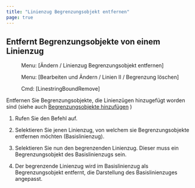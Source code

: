 ```yaml
---
title: "Linienzug Begrenzungsobjekt entfernen"
page: true
---
```

## Entfernt Begrenzungsobjekte von einem Linienzug
<GeoMapper> <Menu> Menu: [Ändern / Linienzug Begrenzungsobjekt entfernen] </Menu> </GeoMapper>
<GeoDesigner> <Menu> Menu: [Bearbeiten und Ändern / Linien II / Begrenzung löschen] </Menu> 
 <Menu> Cmd: [LinestringBoundRemove] </Menu> </GeoDesigner>

Entfernen Sie Begrenzungsobjekte, die Linienz&#252;gen hinzugef&#252;gt worden sind (siehe auch [Begrenzungsobjekte hinzuf&#252;gen](../aendern/linienzugbegrenzungsobjekthinzufuegen)
)

1. Rufen Sie den Befehl auf.

2. Selektieren Sie jenen Linienzug, von welchem sie Begrenzungsobjekte entfernen m&#246;chten (Basislinienzug).

3. Selektieren Sie nun den begrenzenden Linienzug. Dieser muss ein Begrenzungsobjekt des Basislinienzugs sein.

4. Der begrenzende Linienzug wird im Basislinienzug als Begrenzungsobjekt entfernt, die Darstellung des Basislinienzuges angepasst.



